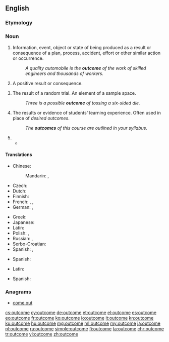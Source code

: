 {{slim-wikipedia}}
==English==

===Etymology===
{{compound|out|come}}

===Noun===
{{en-noun}}

# Information, event, object or state of being produced as a result or consequence of a plan, process, accident, effort or other similar action or occurrence.
#: ''A quality automobile is the '''outcome''' of the work of skilled engineers and thousands of workers.''
# A positive result or consequence.
# {{context|probability theory|lang=en}} The result of a random trial. An element of a sample space.
#: ''Three is a possible '''outcome''' of tossing a six-sided die.''
# {{context|education|lang=en}} The results or evidence of students' learning experience. Often used in place of ''desired outcomes''.
#: ''The '''outcomes''' of this course are outlined in your syllabus.''
# {{rfdef|lang=en}}
#*{{quote-news
|year=2011
|date=November 12
|author=
|title=International friendly: England 1-0 Spain
|work=BBC Sport
|url=http://news.bbc.co.uk/sport2/hi/football/15693231.stm
|page=
|passage=Spain failed to move through the gears despite exerting control for lengthy spells and a measure of perspective must be applied immediately to the '''outcome'''.}}

{{rft}}
====Translations====
{{trans-top|result}}
* Chinese:
*: Mandarin: {{t+|cmn|結果|sc=Hani}}, {{t+|cmn|结果|tr=jiéguǒ|sc=Hani}}
* Czech: {{t+|cs|výsledek|m}}
* Dutch: {{t+|nl|uitkomst|f}}
* Finnish: {{t+|fi|tulos}}
* French: {{t+|fr|issue|f}}, {{t+|fr|résultat|m}}, {{t+|fr|dénouement|m}}
* German: {{t+|de|Ergebnis|n}}, {{t+|de|Ausgang|m}}
{{trans-mid}}
* Greek: {{t+|el|έκβαση|f|tr=ékvasi|sc=Grek}}
* Japanese: {{t+|ja|結果|tr=けっか, kekka|sc=Jpan}}
* Latin: {{t|la|eventus|m}}
* Polish: {{t+|pl|rezultat}}, {{t+|pl|wynik}}
* Russian: {{t+|ru|исход|m|tr=isxód|sc=Cyrl}}, {{t+|ru|результат|m|tr=rezulʹtát|sc=Cyrl}}
* Serbo-Croatian: {{t|sh|ishod|m}}
* Spanish: {{t+|es|resultado|m}}, {{t+|es|consecuencia|f}}
{{trans-bottom}}

{{trans-top|education}}
* Spanish: {{t|es|objetivos|m-p}}
{{trans-mid}}
{{trans-bottom}}

{{trans-top|probability}}
* Latin: {{t|la|eventum|n}}
{{trans-mid}}
* Spanish: {{t+|es|resultado|m}}
{{trans-bottom}}

===Anagrams===
* [[come out#English|come out]]

[[cs:outcome]]
[[cy:outcome]]
[[de:outcome]]
[[et:outcome]]
[[el:outcome]]
[[es:outcome]]
[[eo:outcome]]
[[fr:outcome]]
[[ko:outcome]]
[[io:outcome]]
[[it:outcome]]
[[kn:outcome]]
[[ku:outcome]]
[[hu:outcome]]
[[mg:outcome]]
[[ml:outcome]]
[[my:outcome]]
[[ja:outcome]]
[[pl:outcome]]
[[ru:outcome]]
[[simple:outcome]]
[[fi:outcome]]
[[ta:outcome]]
[[chr:outcome]]
[[tr:outcome]]
[[vi:outcome]]
[[zh:outcome]]